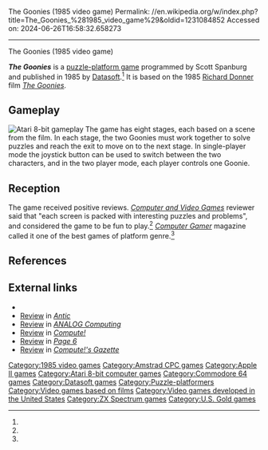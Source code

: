 The Goonies (1985 video game)
Permalink: //en.wikipedia.org/w/index.php?title=The_Goonies_%281985_video_game%29&oldid=1231084852
Accessed on: 2024-06-26T16:58:32.658273



------
The Goonies (1985 video game)
{{About|the 8-bit computer game|the MSX game|The Goonies (MSX video game)|the Famicom game|The Goonies (Famicom video game)}}
{{Infobox video game
| title = The Goonies
| image = The_Goonies_(1985_video_game)_Cover_Art.jpg
| caption = 
| released = 1985
| designer = 
| programmer = Scott Spanburg
| artist = Kelly Day
| publisher = [[Datasoft]]<br>[[U.S. Gold]]
| developer = 
| platforms = [[Amstrad CPC]], [[Apple II]], [[Atari 8-bit]], [[Commodore 64]], [[ZX Spectrum]]
| genre = [[Puzzle-platform game|Puzzle-platform]]
}}

'''''The Goonies''''' is a [[puzzle-platform game]] programmed by Scott Spanburg and published in 1985 by [[Datasoft]].<ref name="atarimania" /> It is based on the 1985 [[Richard Donner]] film ''[[The Goonies]]''.

==Gameplay==
[[File:The_Goonies_(1985_video_game)_Atari_8-bit_PAL_screenshot.png|thumb|left|Atari 8-bit gameplay]]
The game has eight stages, each based on a scene from the film. In each stage, the two Goonies must work together to solve puzzles and reach the exit to move on to the next stage. In single-player mode the joystick button can be used to switch between the two characters, and in the two player mode, each player controls one Goonie.

==Reception==
The game received positive reviews. ''[[Computer and Video Games]]'' reviewer said that "each screen is packed with interesting puzzles and problems", and considered the game to be fun to play.<ref name="cvg"/> ''[[Computer Gamer]]'' magazine called it one of the best games of platform genre.<ref name="cg"/>

==References==
{{reflist|refs=
<ref name="atarimania">{{cite web |title=The Goonies (Datasoft) |url=http://www.atarimania.com/game-atari-400-800-xl-xe-goonies-_2272.html |website=Atari Mania}}</ref>
<ref name="cvg">{{cite magazine |title=Software Reviews |magazine=Computer and Video Games |date=December 1985 |page=17 |url=https://archive.org/details/cvg-magazine-050/page/n15/mode/2up}}</ref>
<ref name="cg">{{cite magazine |title=The Goonies |magazine=Computer Gamer |date=October 1985 |page=69 |url=https://archive.org/details/Computer_Gamer_Issue_07_1985-10_Argus_Press_GB/page/n67/mode/2up}}</ref>
}}

==External links==
* {{MobyGames|id=/goonies_}}
* [https://archive.org/details/1986-06-anticmagazine/Antic_Vol_4-12_1986-06_Computer_Mathematics/page/n87/mode/2up Review] in ''[[Antic (magazine)|Antic]]''
* [https://archive.org/details/analog-computing-magazine-41/page/n109/mode/2up Review] in ''[[ANALOG Computing]]''
* [https://archive.org/details/1986-07-compute-magazine/page/n61/mode/2up Review] in ''[[Compute!]]''
* [https://archive.org/details/Page_6_Issue_20_1986-03_ABACUS_GB/page/n59/mode/2up Review] in ''[[Page 6]]''
* [https://archive.org/details/1986-07-computegazette/page/n55/mode/2up Review] in ''[[Compute!'s Gazette]]''

{{The Goonies}}

{{DEFAULTSORT:Goonies, The}}
[[Category:1985 video games]]
[[Category:Amstrad CPC games]]
[[Category:Apple II games]]
[[Category:Atari 8-bit computer games]]
[[Category:Commodore 64 games]]
[[Category:Datasoft games]]
[[Category:Puzzle-platformers]]
[[Category:Video games based on films]]
[[Category:Video games developed in the United States]]
[[Category:ZX Spectrum games]]
[[Category:U.S. Gold games]]